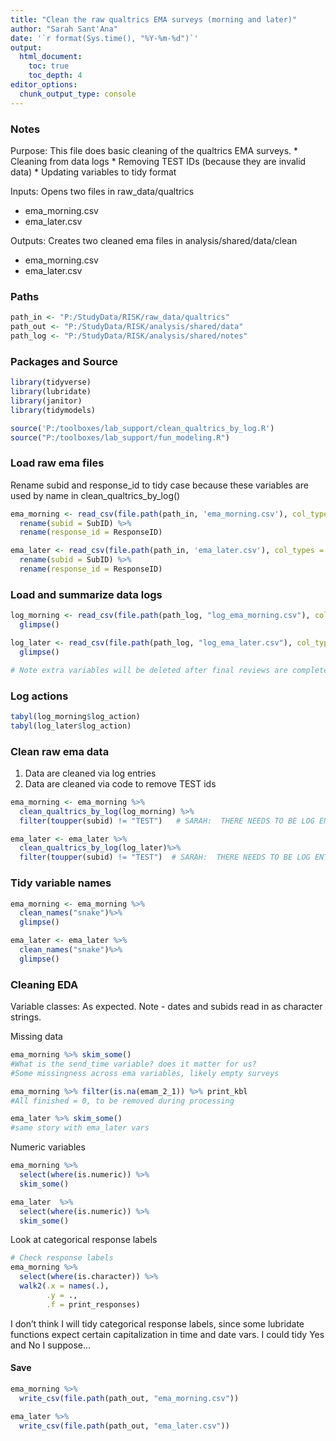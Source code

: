 ```yaml
---
title: "Clean the raw qualtrics EMA surveys (morning and later)"
author: "Sarah Sant'Ana"
date: '`r format(Sys.time(), "%Y-%m-%d")`'
output: 
  html_document:
    toc: true 
    toc_depth: 4
editor_options: 
  chunk_output_type: console
---
```



### Notes
Purpose: This file does basic cleaning of the qualtrics EMA surveys.
* Cleaning from data logs
* Removing TEST IDs (because they are invalid data)
* Updating variables to tidy format

Inputs:  Opens two files in raw_data/qualtrics

* ema_morning.csv
* ema_later.csv

Outputs: Creates two cleaned ema files in analysis/shared/data/clean

* ema_morning.csv
* ema_later.csv


### Paths 
```r
path_in <- "P:/StudyData/RISK/raw_data/qualtrics"
path_out <- "P:/StudyData/RISK/analysis/shared/data"
path_log <- "P:/StudyData/RISK/analysis/shared/notes"  
```

### Packages and Source
```r
library(tidyverse)
library(lubridate)
library(janitor)
library(tidymodels)

source('P:/toolboxes/lab_support/clean_qualtrics_by_log.R')
source("P:/toolboxes/lab_support/fun_modeling.R")
```



### Load raw ema files

Rename subid and response_id to tidy case because these variables are used by name in clean_qualtrics_by_log()

```r

ema_morning <- read_csv(file.path(path_in, 'ema_morning.csv'), col_types = cols()) %>% 
  rename(subid = SubID) %>% 
  rename(response_id = ResponseID)

ema_later <- read_csv(file.path(path_in, 'ema_later.csv'), col_types = cols()) %>% 
  rename(subid = SubID) %>% 
  rename(response_id = ResponseID)

```


### Load and summarize data logs
```r
log_morning <- read_csv(file.path(path_log, "log_ema_morning.csv"), col_types = cols()) %>% 
  glimpse()

log_later <- read_csv(file.path(path_log, "log_ema_later.csv"), col_types = cols()) %>% 
  glimpse()

# Note extra variables will be deleted after final reviews are complete
```

### Log actions
```r
tabyl(log_morning$log_action)
tabyl(log_later$log_action)
```

### Clean raw ema data
1. Data are cleaned via log entries
2. Data are cleaned via code to remove TEST ids
```r
ema_morning <- ema_morning %>% 
  clean_qualtrics_by_log(log_morning) %>% 
  filter(toupper(subid) != "TEST")   # SARAH:  THERE NEEDS TO BE LOG ENTRIES THAT DOCUMENT WHY THESE ARE BEING REMOVED.  HOW DO WE KNOW THEY ARE NOT REAL DATA?

ema_later <- ema_later %>% 
  clean_qualtrics_by_log(log_later)%>% 
  filter(toupper(subid) != "TEST")  # SARAH:  THERE NEEDS TO BE LOG ENTRIES THAT DOCUMENT WHY THESE ARE BEING REMOVED.  HOW DO WE KNOW THEY ARE NOT REAL DATA?
```

### Tidy variable names

```r
ema_morning <- ema_morning %>% 
  clean_names("snake")%>% 
  glimpse()

ema_later <- ema_later %>% 
  clean_names("snake")%>% 
  glimpse()

```

### Cleaning EDA

Variable classes: As expected. Note - dates and subids read in as character strings.

Missing data
```r

ema_morning %>% skim_some()
#What is the send_time variable? does it matter for us?
#Some missingness across ema variables, likely empty surveys

ema_morning %>% filter(is.na(emam_2_1)) %>% print_kbl
#All finished = 0, to be removed during processing

ema_later %>% skim_some()
#same story with ema_later vars
```


Numeric variables
```r
ema_morning %>% 
  select(where(is.numeric)) %>% 
  skim_some()

ema_later  %>% 
  select(where(is.numeric)) %>% 
  skim_some()

```
Look at categorical response labels
```r
# Check response labels
ema_morning %>% 
  select(where(is.character)) %>% 
  walk2(.x = names(.), 
        .y = ., 
        .f = print_responses)
```

I don't think I will tidy categorical response labels, since some lubridate functions expect certain capitalization in time and date vars. I could tidy Yes and No I suppose...

#### Save
```r
ema_morning %>% 
  write_csv(file.path(path_out, "ema_morning.csv"))

ema_later %>% 
  write_csv(file.path(path_out, "ema_later.csv"))

```
